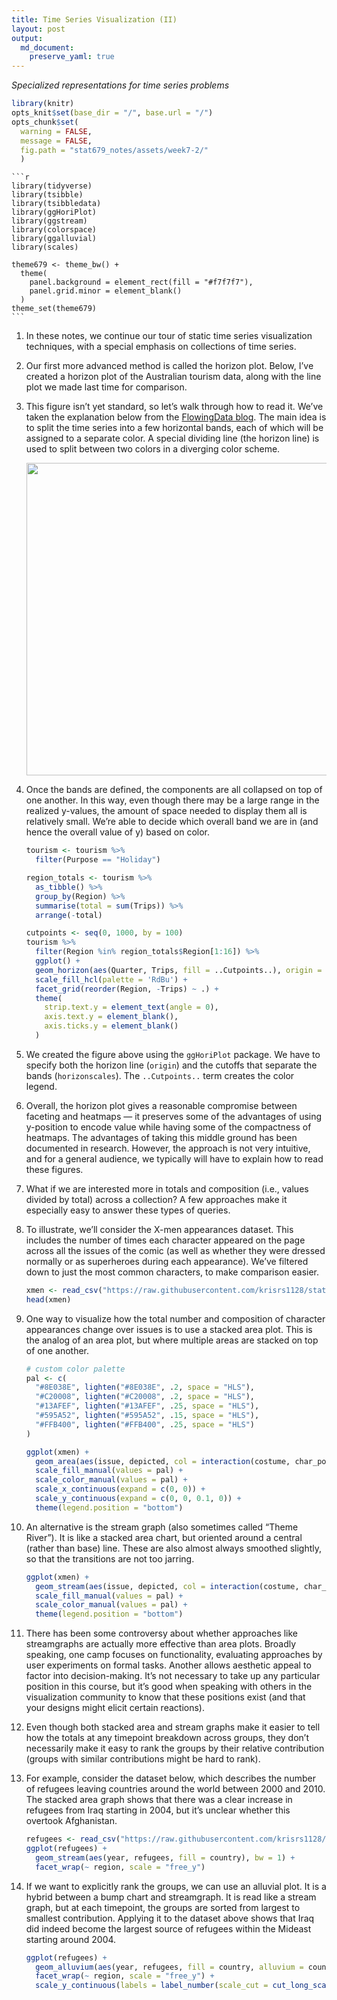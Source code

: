```yaml
---
title: Time Series Visualization (II)
layout: post
output: 
  md_document:
    preserve_yaml: true
---
```


_Specialized representations for time series problems_

```r
library(knitr)
opts_knit$set(base_dir = "/", base.url = "/")
opts_chunk$set(
  warning = FALSE, 
  message = FALSE,
  fig.path = "stat679_notes/assets/week7-2/"
  )
```

    ```r
    library(tidyverse)
    library(tsibble)
    library(tsibbledata)
    library(ggHoriPlot)
    library(ggstream)
    library(colorspace)
    library(ggalluvial)
    library(scales)
    
    theme679 <- theme_bw() +
      theme(
        panel.background = element_rect(fill = "#f7f7f7"),
        panel.grid.minor = element_blank()
      )
    theme_set(theme679)
    ```
    

1. In these notes, we continue our tour of static time series visualization
techniques, with a special emphasis on collections of time series.

1. Our first more advanced method is called the horizon plot. Below, I’ve
created a horizon plot of the Australian tourism data, along with the line plot
we made last time for comparison.

1. This figure isn’t yet standard, so let’s walk through how to read it. We’ve
taken the explanation below from the [FlowingData blog](https://flowingdata.com/2015/07/02/changing-price-of-food-items-and-horizon-graphs/). The main idea is to split
the time series into a few horizontal bands, each of which will be assigned to a
separate color. A special dividing line (the horizon line) is used to split
between two colors in a diverging color scheme.
    
    <img src="https://github.com/krisrs1128/stat679_notes/blob/main/assets/week7-2/horizon.png?raw=true" width=500/>
  
1. Once the bands are defined, the components are all collapsed on top of one
another. In this way, even though there may be a large range in the realized
y-values, the amount of space needed to display them all is relatively small.
We’re able to decide which overall band we are in (and hence the overall value
of y) based on color.

    ```r
    tourism <- tourism %>%
      filter(Purpose == "Holiday")
    
    region_totals <- tourism %>%
      as_tibble() %>%
      group_by(Region) %>%
      summarise(total = sum(Trips)) %>%
      arrange(-total)
    
    cutpoints <- seq(0, 1000, by = 100)
    tourism %>%
      filter(Region %in% region_totals$Region[1:16]) %>%
      ggplot() +
      geom_horizon(aes(Quarter, Trips, fill = ..Cutpoints..), origin = 350, horizonscale = cutpoints) +
      scale_fill_hcl(palette = 'RdBu') +
      facet_grid(reorder(Region, -Trips) ~ .) +
      theme(
        strip.text.y = element_text(angle = 0),
        axis.text.y = element_blank(),
        axis.ticks.y = element_blank()
      )
    ```
    
1. We created the figure above using the `ggHoriPlot` package. We have to
specify both the horizon line (`origin`) and the cutoffs that separate the bands
(`horizonscales`). The `..Cutpoints..` term creates the color legend.

1. Overall, the horizon plot gives a reasonable compromise between faceting and
heatmaps — it preserves some of the advantages of using y-position to encode
value while having some of the compactness of heatmaps. The advantages of taking
this middle ground has been documented in research. However, the approach is not
very intuitive, and for a general audience, we typically will have to explain
how to read these figures.

1. What if we are interested more in totals and composition (i.e., values
divided by total) across a collection? A few approaches make it especially easy
to answer these types of queries.

1. To illustrate, we’ll consider the X-men appearances dataset. This includes
the number of times each character appeared on the page across all the issues of
the comic (as well as whether they were dressed normally or as superheroes
during each appearance). We’ve filtered down to just the most common characters,
to make comparison easier.


    ```r
    xmen <- read_csv("https://raw.githubusercontent.com/krisrs1128/stat679_code/main/examples/week7/week7-1/x-men.csv")
    head(xmen)
    ```
    
1. One way to visualize how the total number and composition of character
appearances change over issues is to use a stacked area plot. This is the analog
of an area plot, but where multiple areas are stacked on top of one another.

    ```r
    # custom color palette
    pal <- c(
      "#8E038E", lighten("#8E038E", .2, space = "HLS"),
      "#C20008", lighten("#C20008", .2, space = "HLS"),
      "#13AFEF", lighten("#13AFEF", .25, space = "HLS"),
      "#595A52", lighten("#595A52", .15, space = "HLS"),
      "#FFB400", lighten("#FFB400", .25, space = "HLS")
    )
    
    ggplot(xmen) +
      geom_area(aes(issue, depicted, col = interaction(costume, char_popular), fill = interaction(costume, char_popular))) +
      scale_fill_manual(values = pal) +
      scale_color_manual(values = pal) +
      scale_x_continuous(expand = c(0, 0)) +
      scale_y_continuous(expand = c(0, 0, 0.1, 0)) +
      theme(legend.position = "bottom")
    ```

1. An alternative is the stream graph (also sometimes called “Theme River”). It
is like a stacked area chart, but oriented around a central (rather than base)
line. These are also almost always smoothed slightly, so that the transitions
are not too jarring.

    ```r
    ggplot(xmen) +
      geom_stream(aes(issue, depicted, col = interaction(costume, char_popular), fill = interaction(costume, char_popular)), bw = 0.4) +
      scale_fill_manual(values = pal) +
      scale_color_manual(values = pal) +
      theme(legend.position = "bottom")
    ```

1. There has been some controversy about whether approaches like streamgraphs
are actually more effective than area plots. Broadly speaking, one camp focuses
on functionality, evaluating approaches by user experiments on formal tasks.
Another allows aesthetic appeal to factor into decision-making. It’s not
necessary to take up any particular position in this course, but it’s good when
speaking with others in the visualization community to know that these positions
exist (and that your designs might elicit certain reactions).

1. Even though both stacked area and stream graphs make it easier to tell how
the totals at any timepoint breakdown across groups, they don’t necessarily make
it easy to rank the groups by their relative contribution (groups with similar
contributions might be hard to rank).

1. For example, consider the dataset below, which describes the number of
refugees leaving countries around the world between 2000 and 2010. The stacked
area graph shows that there was a clear increase in refugees from Iraq starting
in 2004, but it’s unclear whether this overtook Afghanistan.

    ```r
    refugees <- read_csv("https://raw.githubusercontent.com/krisrs1128/stat679_code/main/examples/week7/week7-1/refugees.csv")
    ggplot(refugees) +
      geom_stream(aes(year, refugees, fill = country), bw = 1) +
      facet_wrap(~ region, scale = "free_y")
    ```
  
1. If we want to explicitly rank the groups, we can use an alluvial plot. It is
a hybrid between a bump chart and streamgraph. It is read like a stream graph,
but at each timepoint, the groups are sorted from largest to smallest
contribution. Applying it to the dataset above shows that Iraq did indeed become
the largest source of refugees within the Mideast starting around 2004.

    ```r
    ggplot(refugees) +
      geom_alluvium(aes(year, refugees, fill = country, alluvium = country), decreasing = FALSE, alpha = 0.9) +
      facet_wrap(~ region, scale = "free_y") +
      scale_y_continuous(labels = label_number(scale_cut = cut_long_scale()))
    ```
  